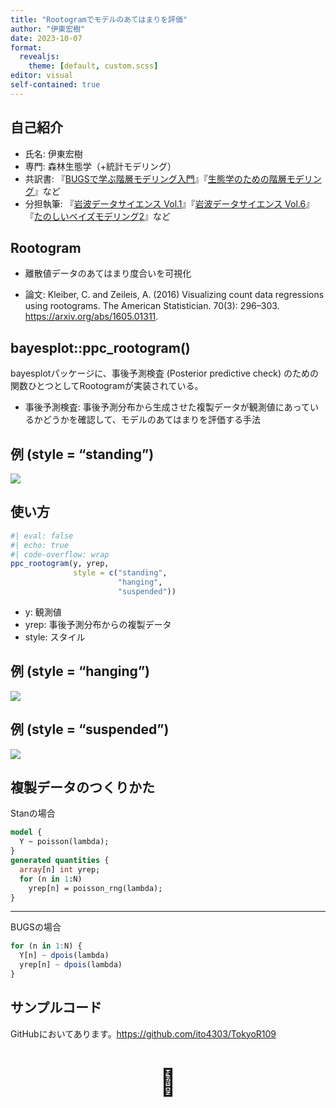 ```yaml
---
title: "Rootogramでモデルのあてはまりを評価"
author: "伊東宏樹"
date: 2023-10-07
format:
  revealjs:
    theme: [default, custom.scss]
editor: visual
self-contained: true
---
```


## 自己紹介

-   氏名: 伊東宏樹
-   専門: 森林生態学（+統計モデリング）
-   共訳書: 『[BUGSで学ぶ階層モデリング入門](https://www.hanmoto.com/bd/isbn/9784320057807)』『[生態学のための階層モデリング](https://www.hanmoto.com/bd/isbn/9784320058149)』など
-   分担執筆: 『[岩波データサイエンス Vol.1](https://www.hanmoto.com/bd/isbn/9784000298513)』『[岩波データサイエンス Vol.6](https://www.hanmoto.com/bd/isbn/9784000298568)』『[たのしいベイズモデリング2](https://www.hanmoto.com/bd/isbn/9784762830839)』など

## Rootogram

-   離散値データのあてはまり度合いを可視化

-   論文: Kleiber, C. and Zeileis, A. (2016) Visualizing count data regressions using rootograms. The American Statistician. 70(3): 296--303. <https://arxiv.org/abs/1605.01311>.

## bayesplot::ppc_rootogram()

::: {style="margin-top: 1em;"}
bayesplotパッケージに、事後予測検査 (Posterior predictive check) のための関数ひとつとしてRootogramが実装されている。

-   事後予測検査: 事後予測分布から生成させた複製データが観測値にあっているかどうかを確認して、モデルのあてはまりを評価する手法
:::

## 例 (style = "standing")

![](figures/standing.png)

## 使い方

```r
#| eval: false
#| echo: true
#| code-overflow: wrap
ppc_rootogram(y, yrep,
              style = c("standing",
                        "hanging",
                        "suspended"))
```

-   y: 観測値
-   yrep: 事後予測分布からの複製データ
-   style: スタイル

## 例 (style = "hanging")

![](figures/hanging.png)

## 例 (style = "suspended")

![](figures/suspended.png)

## 複製データのつくりかた

Stanの場合

``` stan
model {
  Y ~ poisson(lambda);
}
generated quantities {
  array[n] int yrep;
  for (n in 1:N)
    yrep[n] = poisson_rng(lambda);
}
```

------------------------------------------------------------------------

BUGSの場合

``` r
for (n in 1:N) {
  Y[n] ~ dpois(lambda)
  yrep[n] ~ dpois(lambda)
}
```

## サンプルコード

GitHubにおいてあります。<https://github.com/ito4303/TokyoR109>

::: {style="margin-top: 1em; text-align:center; font-size: 300%;"}
🥳
:::

